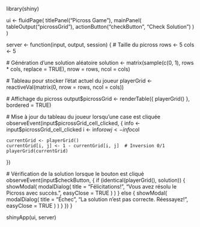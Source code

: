 
library(shiny)

ui <- fluidPage(
  titlePanel("Picross Game"),
  mainPanel(
    tableOutput("picrossGrid"),
    actionButton("checkButton", "Check Solution")
  )
)

server <- function(input, output, session) {
  # Taille du picross
  rows <- 5
  cols <- 5

  # Génération d'une solution aléatoire
  solution <- matrix(sample(c(0, 1), rows * cols, replace = TRUE), nrow = rows, ncol = cols)

  # Tableau pour stocker l'état actuel du joueur
  playerGrid <- reactiveVal(matrix(0, nrow = rows, ncol = cols))

  # Affichage du picross
  output$picrossGrid <- renderTable({
    playerGrid()
  }, bordered = TRUE)

  # Mise à jour du tableau du joueur lorsqu'une case est cliquée
  observeEvent(input$picrossGrid_cell_clicked, {
    info <- input$picrossGrid_cell_clicked
    i <- info$row
    j <- info$col

    currentGrid <- playerGrid()
    currentGrid[i, j] <- 1 - currentGrid[i, j]  # Inversion 0/1
    playerGrid(currentGrid)
  })

  # Vérification de la solution lorsque le bouton est cliqué
  observeEvent(input$checkButton, {
    if (identical(playerGrid(), solution)) {
      showModal(
        modalDialog(
          title = "Félicitations!",
          "Vous avez résolu le Picross avec succès.",
          easyClose = TRUE
        )
      )
    } else {
      showModal(
        modalDialog(
          title = "Échec",
          "La solution n'est pas correcte. Réessayez!",
          easyClose = TRUE
        )
      )
    }
  })
}

shinyApp(ui, server)
